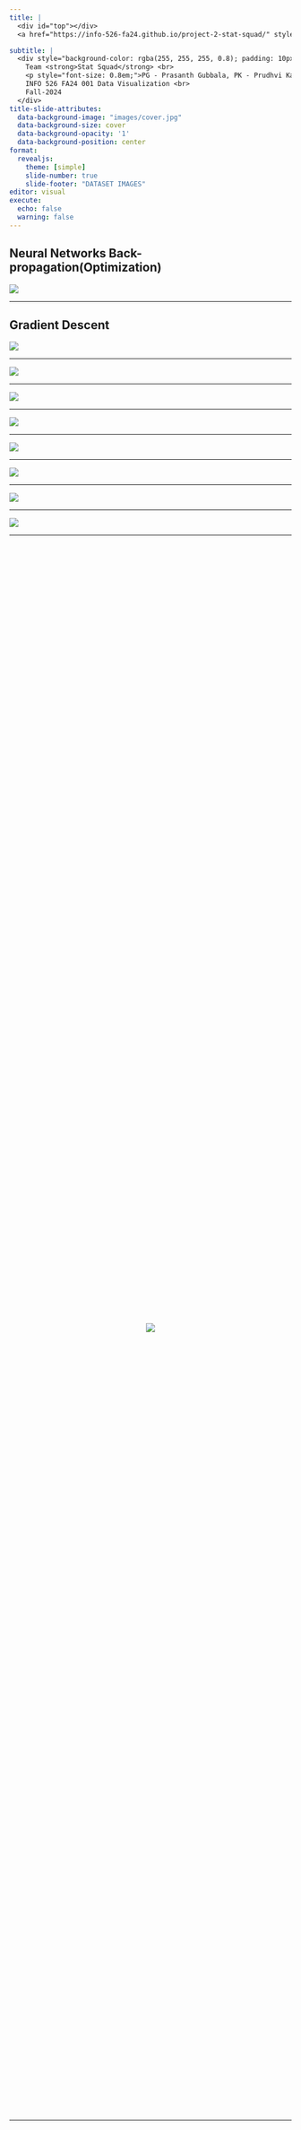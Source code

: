 ```yaml
---
title: |
  <div id="top"></div>
  <a href="https://info-526-fa24.github.io/project-2-stat-squad/" style="color: white; text-shadow: -2px -2px 0 #000, 2px -2px 0 #000, -2px 2px 0 #000, 2px 2px 0 #000;">Deep Learning Optimizer Dynamics</a>

subtitle: |
  <div style="background-color: rgba(255, 255, 255, 0.8); padding: 10px; border-radius: 5px; display: inline-block; font-size: 0.9em;">
    Team <strong>Stat Squad</strong> <br>
    <p style="font-size: 0.8em;">PG - Prasanth Gubbala, PK - Prudhvi Kandregula, XD - Xenia De Gracia, RK - Rishab RK </p> <br>
    INFO 526 FA24 001 Data Visualization <br>
    Fall-2024
  </div>
title-slide-attributes:
  data-background-image: "images/cover.jpg"
  data-background-size: cover
  data-background-opacity: '1'
  data-background-position: center
format: 
  revealjs:
    theme: [simple]
    slide-number: true
    slide-footer: "DATASET IMAGES"
editor: visual
execute:
  echo: false
  warning: false
---
```


## Neural Networks Back-propagation(Optimization)

![](presentation_files/backpropagation.gif)

------------------------------------------------------------------------

## Gradient Descent

![](presentation_files/gd.gif)

------------------------------------------------------------------------

<!-- Visualization of Gradient Descent -->

![](presentation_files/gradient_descent_arrows.gif)

------------------------------------------------------------------------

<!-- Visualization of Stochastic Gradient Descent -->

![](presentation_files/stochastic_gradient_descent_arrows.gif)

------------------------------------------------------------------------

<!-- Visualization of Momentum -->

![](presentation_files/momentum_optimizer_arrows.gif)

------------------------------------------------------------------------

<!-- Visualization of AdaGrade -->

![](presentation_files/adagrad_optimizer_arrows.gif)

------------------------------------------------------------------------

<!-- Visualization of RMSProp -->

![](presentation_files/rmsprop_optimizer_arrows.gif)

------------------------------------------------------------------------

<!-- Visualization of Adam -->

![](presentation_files/adam_optimizer_arrows.gif)

------------------------------------------------------------------------

<!-- Visualizing the different optimizers behavior -->

![](presentation_files/optimization_3d_fixed.gif)

------------------------------------------------------------------------

::: {style="display: flex; justify-content: center; align-items: center; height: 70vh; margin: 0;"}
![](presentation_files/uofa.png)
:::

------------------------------------------------------------------------

<!-- Thank You Slide -->
<div style="display: flex; justify-content: center; align-items: center; text-align: center; height: 65vh; flex-direction: row;">
  <span style="font-size: 70px;">Thank You!</span>
</div>

<!-- Navigation Links -->
<div style="display: flex; justify-content: center; align-items: center; text-align: center; flex-direction: row; margin-top: -25%;">
  <a href="#top" style="font-size: 20px; margin: 0 20px; cursor: pointer; color: #0073e6;">
    <span>Back to Top</span>
  </a>
  <a href="https://info-526-fa24.github.io/project-2-stat-squad/" style="font-size: 20px; margin: 0 20px; cursor: pointer; color: #0073e6;">
    <span>Go to Project Homepage</span>
  </a>
  <a href="https://github.com/INFO-526-FA24/project-2-stat-squad" style="font-size: 20px; margin: 0 20px; cursor: pointer; color: #0073e6;">
    <span>Visit GitHub Repository</span>
  </a>
</div>




  


